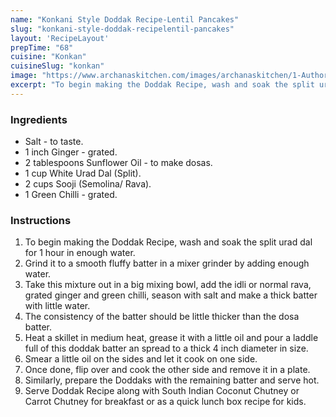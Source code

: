 ---
name: "Konkani Style Doddak Recipe-Lentil Pancakes"
slug: "konkani-style-doddak-recipelentil-pancakes"
layout: 'RecipeLayout'
prepTime: "68"
cuisine: "Konkan"
cuisineSlug: "konkan"
image: "https://www.archanaskitchen.com/images/archanaskitchen/1-Author/Nithya_Anantham/Doddak_Recipe_Konkani_Lentil_Pancakes.jpg"
excerpt: "To begin making the Doddak Recipe, wash and soak the split urad dal for 1 hour in enough water"
---

### Ingredients

- Salt - to taste.
- 1 inch Ginger - grated.
- 2 tablespoons Sunflower Oil - to make dosas.
- 1 cup White Urad Dal (Split).
- 2 cups Sooji (Semolina/ Rava).
- 1 Green Chilli - grated.

### Instructions

1. To begin making the Doddak Recipe, wash and soak the split urad dal for 1 hour in enough water.
1. Grind it to a smooth fluffy batter in a mixer grinder by adding enough water.
1. Take this mixture out in a big mixing bowl, add the idli or normal rava, grated ginger and green chilli, season with salt and make a thick batter with little water.
1. The consistency of the batter should be little thicker than the dosa batter.
1. Heat a skillet in medium heat, grease it with a little oil and pour a laddle full of this doddak batter an spread to a thick 4 inch diameter in size.
1. Smear a little oil on the sides and let it cook on one side.
1. Once done, flip over and cook the other side and remove it in a plate.
1. Similarly, prepare the Doddaks with the remaining batter and serve hot.
1. Serve Doddak Recipe along with South Indian Coconut Chutney or Carrot Chutney for breakfast or as a quick lunch box recipe for kids.
